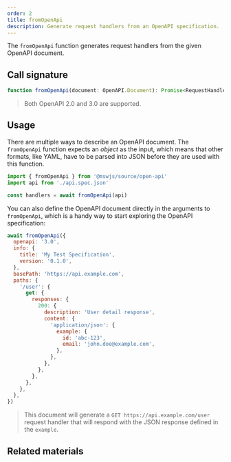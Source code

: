 ```yaml
---
order: 2
title: fromOpenApi
description: Generate request handlers from an OpenAPI specification.
---
```


The `fromOpenApi` function generates request handlers from the given OpenAPI document.

## Call signature

```ts
function fromOpenApi(document: OpenAPI.Document): Promise<RequestHandler[]>
```

> Both OpenAPI 2.0 and 3.0 are supported.

## Usage

There are multiple ways to describe an OpenAPI document. The `fromOpenApi` function expects an _object_ as the input, which means that other formats, like YAML, have to be parsed into JSON before they are used with this function.

```js
import { fromOpenApi } from '@mswjs/source/open-api'
import api from './api.spec.json'

const handlers = await fromOpenApi(api)
```

You can also define the OpenAPI document directly in the arguments to `fromOpenApi`, which is a handy way to start exploring the OpenAPI specification:

```js
await fromOpenApi({
  openapi: '3.0',
  info: {
    title: 'My Test Specification',
    version: '0.1.0',
  },
  basePath: 'https://api.example.com',
  paths: {
    '/user': {
      get: {
        responses: {
          200: {
            description: 'User detail response',
            content: {
              'application/json': {
                example: {
                  id: 'abc-123',
                  email: 'john.doe@example.com',
                },
              },
            },
          },
        },
      },
    },
  },
})
```

> This document will generate a `GET https://api.example.com/user` request handler that will respond with the JSON response defined in the `example`.

## Related materials


<PageCard
  icon={DocumentTextIcon}
  url="/docs/integrations/open-api"
  title="OpenAPI specification"
  description="Generate request handlers from OpenAPI documents."
/>

